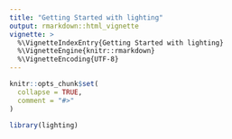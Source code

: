 ```yaml
---
title: "Getting Started with lighting"
output: rmarkdown::html_vignette
vignette: >
  %\VignetteIndexEntry{Getting Started with lighting}
  %\VignetteEngine{knitr::rmarkdown}
  %\VignetteEncoding{UTF-8}
---
```


```r
knitr::opts_chunk$set(
  collapse = TRUE,
  comment = "#>"
)
```

```r
library(lighting)
```
